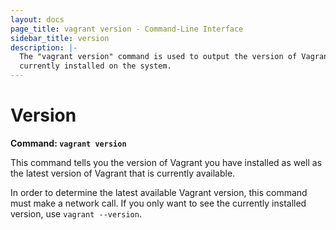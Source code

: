```yaml
---
layout: docs
page_title: vagrant version - Command-Line Interface
sidebar_title: version
description: |-
  The "vagrant version" command is used to output the version of Vagrant
  currently installed on the system.
---
```


# Version

**Command: `vagrant version`**

This command tells you the version of Vagrant you have installed
as well as the latest version of Vagrant that is currently available.

In order to determine the latest available Vagrant version, this
command must make a network call. If you only want to see the currently
installed version, use `vagrant --version`.
